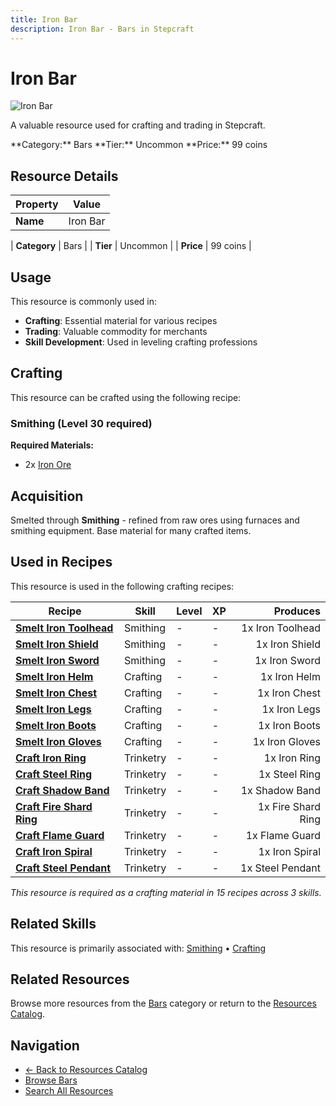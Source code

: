 ```yaml
---
title: Iron Bar
description: Iron Bar - Bars in Stepcraft
---
```


# Iron Bar

<div className="flex items-start gap-6 mb-8">
  <div className="flex-shrink-0">
    <img src="/assets/resources/smithing/iron_bar.png" alt="Iron Bar" className="w-24 h-24 border rounded-lg" />
  </div>
  <div className="flex-1">
    <div className="space-y-2">
      <p className="text-lg text-muted-foreground">A valuable resource used for crafting and trading in Stepcraft.</p>
      <div className="flex flex-wrap gap-4 text-sm">
        <span className="px-2 py-1 bg-blue-100 dark:bg-blue-900 rounded-md">
          **Category:** Bars
        </span>
        <span className="px-2 py-1 bg-green-100 dark:bg-green-900 rounded-md">
          **Tier:** Uncommon
        </span>
        <span className="px-2 py-1 bg-green-100 dark:bg-green-900 rounded-md">
          **Price:** 99 coins
        </span>
      </div>
    </div>
  </div>
</div>

## Resource Details

| Property | Value |
|----------|-------|
| **Name** | Iron Bar |

| **Category** | Bars |
| **Tier** | Uncommon |
| **Price** | 99 coins |


## Usage

This resource is commonly used in:

- **Crafting**: Essential material for various recipes
- **Trading**: Valuable commodity for merchants
- **Skill Development**: Used in leveling crafting professions



## Crafting

This resource can be crafted using the following recipe:

### Smithing (Level 30 required)

**Required Materials:**
- 2x [Iron Ore](/docs/resources/individual/iron_ore)





## Acquisition

Smelted through **Smithing** - refined from raw ores using furnaces and smithing equipment. Base material for many crafted items.


## Used in Recipes

This resource is used in the following crafting recipes:

| Recipe | Skill | Level | XP | Produces |
|--------|-------|-------|----|---------:|
| **[Smelt Iron Toolhead](/docs/resources/individual/iron_toolhead)** | Smithing | - | - | 1x Iron Toolhead |
| **[Smelt Iron Shield](/docs/items/individual/iron_shield)** | Smithing | - | - | 1x Iron Shield |
| **[Smelt Iron Sword](/docs/items/individual/iron_sword)** | Smithing | - | - | 1x Iron Sword |
| **[Smelt Iron Helm](/docs/items/individual/iron_helm)** | Crafting | - | - | 1x Iron Helm |
| **[Smelt Iron Chest](/docs/items/individual/iron_chest)** | Crafting | - | - | 1x Iron Chest |
| **[Smelt Iron Legs](/docs/items/individual/iron_legs)** | Crafting | - | - | 1x Iron Legs |
| **[Smelt Iron Boots](/docs/items/individual/iron_boots)** | Crafting | - | - | 1x Iron Boots |
| **[Smelt Iron Gloves](/docs/items/individual/iron_gloves)** | Crafting | - | - | 1x Iron Gloves |
| **[Craft Iron Ring](/docs/items/individual/iron_ring)** | Trinketry | - | - | 1x Iron Ring |
| **[Craft Steel Ring](/docs/items/individual/steel_ring)** | Trinketry | - | - | 1x Steel Ring |
| **[Craft Shadow Band](/docs/items/individual/shadow_band)** | Trinketry | - | - | 1x Shadow Band |
| **[Craft Fire Shard Ring](/docs/items/individual/fire_shard_ring)** | Trinketry | - | - | 1x Fire Shard Ring |
| **[Craft Flame Guard](/docs/items/individual/flame_guard)** | Trinketry | - | - | 1x Flame Guard |
| **[Craft Iron Spiral](/docs/resources/individual/iron_spiral)** | Trinketry | - | - | 1x Iron Spiral |
| **[Craft Steel Pendant](/docs/items/individual/steel_pendant)** | Trinketry | - | - | 1x Steel Pendant |

*This resource is required as a crafting material in 15 recipes across 3 skills.*


## Related Skills

This resource is primarily associated with: [Smithing](/docs/skills/individual/smithing) • [Crafting](/docs/skills/individual/crafting)

## Related Resources

Browse more resources from the [Bars](/docs/resources#bars) category or return to the [Resources Catalog](/docs/resources).

## Navigation

- [← Back to Resources Catalog](/docs/resources)
- [Browse Bars](/docs/resources#bars)
- [Search All Resources](/search)
